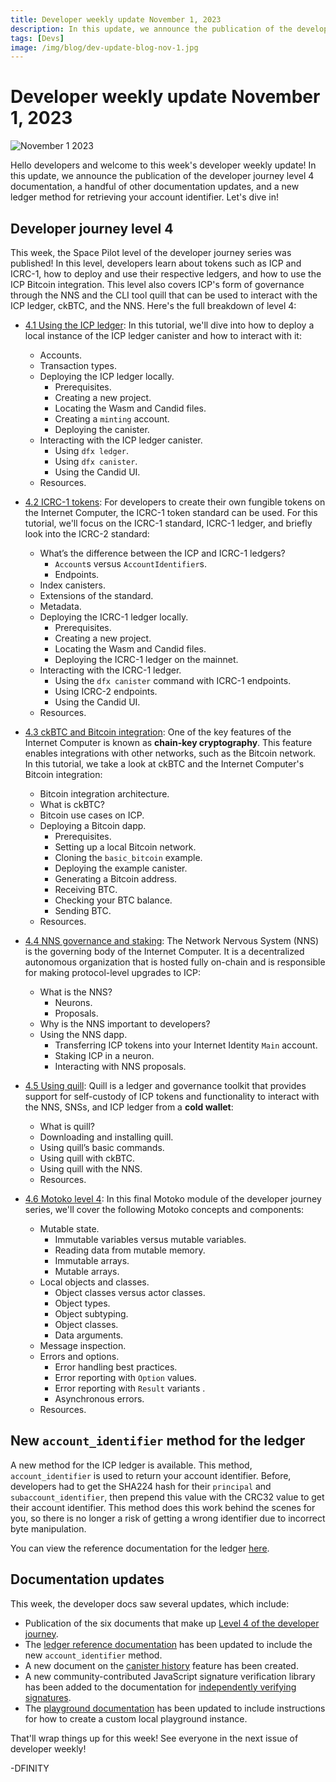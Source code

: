 ```yaml
---
title: Developer weekly update November 1, 2023
description: In this update, we announce the publication of the developer journey level 4 documentation, a handful of other documentation updates, and a new ledger method for retrieving your account identifier.
tags: [Devs]
image: /img/blog/dev-update-blog-nov-1.jpg
---
```


# Developer weekly update November 1, 2023


![November 1 2023](../../static/img/blog/dev-update-blog-nov-1.jpg)

Hello developers and welcome to this week's developer weekly update! In this update, we announce the publication of the developer journey level 4 documentation, a handful of other documentation updates, and a new ledger method for retrieving your account identifier. Let's dive in!

## Developer journey level 4

This week, the Space Pilot level of the developer journey series was published! In this level, developers learn about tokens such as ICP and ICRC-1, how to deploy and use their respective ledgers, and how to use the ICP Bitcoin integration. This level also covers ICP's form of governance through the NNS and the CLI tool quill that can be used to interact with the ICP ledger, ckBTC, and the NNS.
Here's the full breakdown of level 4:

- [4.1 Using the ICP ledger](/docs/current/tutorials/developer-journey/level-4/4.1-icp-ledger): In this tutorial, we'll dive into how to deploy a local instance of the ICP ledger canister and how to interact with it:
    - Accounts.
    - Transaction types.
    - Deploying the ICP ledger locally.
        - Prerequisites.
        - Creating a new project.
        - Locating the Wasm and Candid files.
        - Creating a `minting` account.
        - Deploying the canister.
    - Interacting with the ICP ledger canister.
        - Using `dfx ledger`.
        - Using `dfx canister`.
        - Using the Candid UI.
    - Resources.

- [4.2 ICRC-1 tokens](/docs/current/tutorials/developer-journey/level-4/4.2-icrc-tokens): For developers to create their own fungible tokens on the Internet Computer, the ICRC-1 token standard can be used. For this tutorial, we'll focus on the ICRC-1 standard, ICRC-1 ledger, and briefly look into the ICRC-2 standard:
    - What’s the difference between the ICP and ICRC-1 ledgers?
        - `Account`s versus `AccountIdentifier`s.
        - Endpoints.
    - Index canisters.
    - Extensions of the standard.
    - Metadata.
    - Deploying the ICRC-1 ledger locally.
        - Prerequisites.
        - Creating a new project.
        - Locating the Wasm and Candid files.
        - Deploying the ICRC-1 ledger on the mainnet.
    - Interacting with the ICRC-1 ledger.
        - Using the `dfx canister` command with ICRC-1 endpoints.
        - Using ICRC-2 endpoints.
        - Using the Candid UI.
    - Resources.

- [4.3 ckBTC and Bitcoin integration](/docs/current/tutorials/developer-journey/level-4/4.3-ckbtc-and-bitcoin): One of the key features of the Internet Computer is known as **chain-key cryptography**. This feature enables integrations with other networks, such as the Bitcoin network. In this tutorial, we take a look at ckBTC and the Internet Computer's Bitcoin integration:
    - Bitcoin integration architecture.
    - What is ckBTC?
    - Bitcoin use cases on ICP.
    - Deploying a Bitcoin dapp.
        - Prerequisites.
        - Setting up a local Bitcoin network.
        - Cloning the `basic_bitcoin` example.
        - Deploying the example canister.
        - Generating a Bitcoin address.
        - Receiving BTC.
        - Checking your BTC balance.
        - Sending BTC.
    - Resources.

- [4.4 NNS governance and staking](/docs/current/tutorials/developer-journey/level-4/4.4-nns-governance): The Network Nervous System (NNS) is the governing body of the Internet Computer. It is a decentralized autonomous organization that is hosted fully on-chain and is responsible for making protocol-level upgrades to ICP:
    - What is the NNS?
        - Neurons.
        - Proposals.
    - Why is the NNS important to developers?
    - Using the NNS dapp.
        - Transferring ICP tokens into your Internet Identity `Main` account.
        - Staking ICP in a neuron.
        - Interacting with NNS proposals.

- [4.5 Using quill](/docs/current/tutorials/developer-journey/level-4/4.5-using-quill): Quill is a ledger and governance toolkit that provides support for self-custody of ICP tokens and functionality to interact with the NNS, SNSs, and ICP ledger from a **cold wallet**:
    - What is quill?
    - Downloading and installing quill.
    - Using quill’s basic commands.
    - Using quill with ckBTC.
    - Using quill with the NNS.
    - Resources.

- [4.6 Motoko level 4](/docs/current/tutorials/developer-journey/level-4/4.6-motoko-lvl4): In this final Motoko module of the developer journey series, we'll cover the following Motoko concepts and components:
    - Mutable state.
        - Immutable variables versus mutable variables.
        - Reading data from mutable memory.
        - Immutable arrays.
        - Mutable arrays.
    - Local objects and classes.
        - Object classes versus actor classes.
        - Object types.
        - Object subtyping.
        - Object classes.
        - Data arguments.
    - Message inspection.
    - Errors and options.
        - Error handling best practices.
        - Error reporting with `Option` values.
        - Error reporting with `Result` variants .
        - Asynchronous errors.
    - Resources.


## New `account_identifier` method for the ledger

A new method for the ICP ledger is available. This method, `account_identifier` is used to return your account identifier. Before, developers had to get the SHA224 hash for their `principal` and `subaccount_identifier`, then prepend this value with the CRC32 value to get their account identifier. This method does this work behind the scenes for you, so there is no longer a risk of getting a wrong identifier due to incorrect byte manipulation.

You can view the reference documentation for the ledger [here](/docs/current/references/ledger#_accounts).


## Documentation updates

This week, the developer docs saw several updates, which include:

- Publication of the six documents that make up [Level 4 of the developer journey](/docs/current/tutorials/developer-journey/level-4/).
- The [ledger reference documentation](/docs/current/references/ledger#_accounts) has been updated to include the new `account_identifier` method.
- A new document on the [canister history](/docs/current/developer-docs/production/canister-history) feature has been created.
- A new community-contributed JavaScript signature verification library has been added to the documentation for [independently verifying signatures](/docs/current/developer-docs/integrations/independently-verifying-ic-signatures).
- The [playground documentation](/docs/current/developer-docs/setup/playground) has been updated to include instructions for how to create a custom local playground instance.

That'll wrap things up for this week! See everyone in the next issue of developer weekly!

-DFINITY
